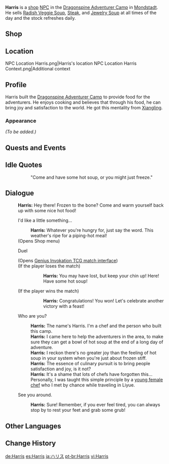 {{Meta
<!-- REMOVE THIS TEMPLATE AFTER ADDING MISSING INFO -->
|missing_NPC_profile  = yes
}}
{{Character Infobox
|image            = NPC Harris.png
|region           = Mondstadt
|location         = Mondstadt
|title            = Chef
|type             = Open-World NPC
}}
'''Harris''' is a [[shop]] [[NPC]] in the [[Dragonspine Adventurer Camp]] in [[Mondstadt]]. He sells [[Radish Veggie Soup]], [[Steak]], and [[Jewelry Soup]] at all times of the day and the stock refreshes daily.

==Shop==
{{Shop/Header|note=Refreshes|total=1|vendor=Harris}}
{{Shop|Radish Veggie Soup|530|10|note=Daily|total=1}}
{{Shop|Steak|790|10|note=Daily|total=1}}
{{Shop|Jewelry Soup|1,775|2|note=Daily|total=1}}
{{Shop/Footer|note=&#32;|total=16,750}}

==Location==
<gallery>
NPC Location Harris.png|Harris's location
NPC Location Harris Context.png|Additional context
</gallery>

==Profile==
<!--detailed story/lore information goes here-->
Harris built the [[Dragonspine Adventurer Camp]] to provide food for the adventurers. He enjoys cooking and believes that through his food, he can bring joy and satisfaction to the world. He got this mentality from [[Xiangling]].

===Appearance===
''(To be added.)''

==Quests and Events==
{{Quests and Events}}

==Idle Quotes==
{{Dialogue Start}}
:: {{A|VO Harris 01.ogg}} "Come and have some hot soup, or you might just freeze."
{{Dialogue End}}

==Dialogue==
{{Dialogue Start}}
:'''Harris:''' Hey there! Frozen to the bone? Come and warm yourself back up with some nice hot food!
:{{DIcon|Shop}} I'd like a little something...
::'''Harris:''' Whatever you're hungry for, just say the word. This weather's ripe for a piping-hot meal!
:;(Opens Shop menu)
:{{DIcon|TCG}} Duel
:;(Opens [[Genius Invokation TCG/Stage/Harris/Duel: Harris|Genius Invokation TCG match interface]])
:;(If the player loses the match)
:::'''Harris:''' You may have lost, but keep your chin up! Here! Have some hot soup!
:;(If the player wins the match)
:::'''Harris:''' Congratulations! You won! Let's celebrate another victory with a feast!
:{{DIcon}} Who are you?
::'''Harris:''' The name's Harris. I'm a chef and the person who built this camp.
::'''Harris:''' I came here to help the adventurers in the area, to make sure they can get a bowl of hot soup at the end of a long day of adventure.
::'''Harris:''' I reckon there's no greater joy than the feeling of hot soup in your system when you're just about frozen stiff.
::'''Harris:''' The essence of culinary pursuit is to bring people satisfaction and joy, is it not?
::'''Harris:''' It's a shame that lots of chefs have forgotten this... Personally, I was taught this simple principle by a [[Xiangling|young female chef]] who I met by chance while traveling in Liyue.
:{{DIcon}} See you around.
::'''Harris:''' Sure! Remember, if you ever feel tired, you can always stop by to rest your feet and grab some grub!
{{Dialogue End}}

==Other Languages==
{{Other Languages
|default_hidden = 1
|en      = Harris
|zhs     = 哈里斯
|zhs_rm  = Hālǐsī
|zht     = 哈里斯
|zht_rm  = Hālǐsī
|ja      = ハリス
|ja_rm   = Harisu
|ko      = 해리스
|es      = Harris
|fr      = Harris
|ru      = Харрис
|th      = Harris
|vi      = Harris
|de      = Harris
|id      = Harris
|pt      = Harris
|tr      = Harris
|it      = Harris
}}

==Change History==
{{Change History|1.2}}

[[de:Harris]]
[[es:Harris]]
[[ja:ハリス]]
[[pt-br:Harris]]
[[vi:Harris]]